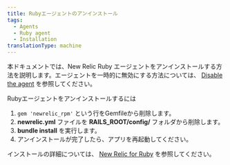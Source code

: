 ```yaml
---
title: Rubyエージェントのアンインストール
tags:
  - Agents
  - Ruby agent
  - Installation
translationType: machine
---
```


本ドキュメントでは、New Relic Ruby エージェントをアンインストールする方法を説明します。エージェントを一時的に無効にする方法については、 [Disable the agent](/docs/agents/manage-apm-agents/installation/disable-apm-agent#ruby) を参照してください。

Rubyエージェントをアンインストールするには

1. `gem 'newrelic_rpm'` という行をGemfileから削除します。
2. **newrelic.yml** ファイルを **RAILS_ROOT/config/** フォルダから削除します。
3. **bundle install** を実行します。
4. アンインストールが完了したら、アプリを再起動してください。

インストールの詳細については、 [New Relic for Ruby](/docs/agents/ruby-agent/getting-started/new-relic-ruby) を参照してください。